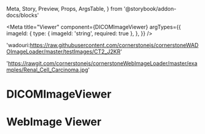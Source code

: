   Meta,
  Story,
  Preview,
  Props,
  ArgsTable,
} from '@storybook/addon-docs/blocks'

<Meta
  title="Viewer"
  component={DICOMImageViewer}
  argTypes={{
    imageId: {
      type: { imageId: 'string', required: true },
    },
  }}
/>

  'wadouri:https://raw.githubusercontent.com/cornerstonejs/cornerstoneWADOImageLoader/master/testImages/CT2_J2KR'

  'https://rawgit.com/cornerstonejs/cornerstoneWebImageLoader/master/examples/Renal_Cell_Carcinoma.jpg'

<ArgsTable of={DICOMImageViewer} />

# DICOMImageViewer

<Preview>
  <Story name="DICOMImage Viewer">
    <div style={{ width: 500, height: 500 }}>
      <DICOMImageViewer imageId={WADO_URL} />
    </div>
  </Story>
</Preview>

# WebImage Viewer

<Preview>
  <Story name="WebImage Viewer">
    <div style={{ width: 500, height: 500 }}>
      <WebImageViewer imageId={WEB_URL} />
    </div>
  </Story>
</Preview>
